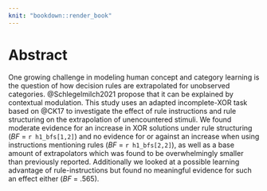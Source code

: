```yaml
---
knit: "bookdown::render_book"
---
```


# Abstract {-}
\chaptermark{Abstract} <!-- Bug in template would put wrong chaptermark here, needs proper fix -->

One growing challenge in modeling human concept and category learning is the question of how decision rules are extrapolated for unobserved categories. @Schlegelmilch2021 propose that it can be explained by contextual modulation. This study uses an adapted incomplete-XOR task based on @CK17 to investigate the effect of rule instructions and rule structuring on the extrapolation of unencountered stimuli. We found moderate evidence for an increase in XOR solutions under rule structuring (_BF_ = `r h1_bfs[1,2]`) and no evidence for or against an increase when using instructions mentioning rules (_BF_ = `r h1_bfs[2,2]`), as well as a base amount of extrapolators which was found to be overwhelmingly smaller than previously reported. Additionally we looked at a possible learning advantage of rule-instructions but found no meaningful evidence for such an effect either (_BF_ = .565).
\newpage
    
